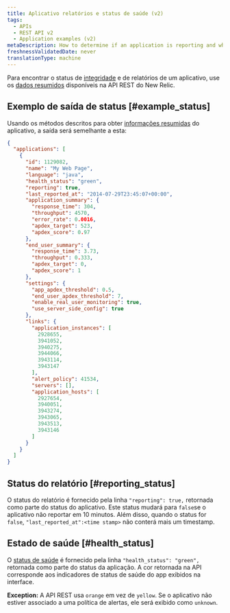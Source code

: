```yaml
---
title: Aplicativo relatórios e status de saúde (v2)
tags:
  - APIs
  - REST API v2
  - Application examples (v2)
metaDescription: How to determine if an application is reporting and what it's health status is by using New Relic's REST API v2.
freshnessValidatedDate: never
translationType: machine
---
```


Para encontrar o status de [integridade](/docs/accounts-partnerships/education/getting-started-new-relic/glossary#health-status) e de relatórios de um aplicativo, use os [dados resumidos](/docs/apm/apis/api-v2-examples/summary-data-examples) disponíveis na API REST do New Relic.

## Exemplo de saída de status [#example_status]

Usando os métodos descritos para obter [informações resumidas](/docs/apm/apis/api-v2-examples/summary-data-examples) do aplicativo, a saída será semelhante a esta:

```json
{
  "applications": [
    {
      "id": 1129082,
      "name": "My Web Page",
      "language": "java",
      "health_status": "green",
      "reporting": true,
      "last_reported_at": "2014-07-29T23:45:07+00:00",
      "application_summary": {
        "response_time": 304,
        "throughput": 4570,
        "error_rate": 0.0016,
        "apdex_target": 523,
        "apdex_score": 0.97
      },
      "end_user_summary": {
        "response_time": 3.73,
        "throughput": 0.333,
        "apdex_target": 0,
        "apdex_score": 1
      },
      "settings": {
        "app_apdex_threshold": 0.5,
        "end_user_apdex_threshold": 7,
        "enable_real_user_monitoring": true,
        "use_server_side_config": true
      },
      "links": {
        "application_instances": [
          2928655,
          3941052,
          3940275,
          3944066,
          3943114,
          3943147
        ],
        "alert_policy": 41534,
        "servers": [],
        "application_hosts": [
          2927654,
          3940051,
          3943274,
          3943065,
          3943513,
          3943146
        ]
      }
    }
  ]
}
```

## Status do relatório [#reporting_status]

O status do relatório é fornecido pela linha `"reporting": true,` retornada como parte do status do aplicativo. Este status mudará para `false`se o aplicativo não reportar em 10 minutos. Além disso, quando o status for `false`, `"last_reported_at":<time stamp>` não conterá mais um timestamp.

## Estado de saúde [#health_status]

O [status de saúde](/docs/accounts-partnerships/education/getting-started-new-relic/glossary#health-status) é fornecido pela linha `"health_status": "green",` retornada como parte do status da aplicação. A cor retornada na API corresponde aos indicadores de status de saúde do app exibidos na interface.

<DNT>**Exception:**</DNT> A API REST usa `orange` em vez de `yellow`. Se o aplicativo não estiver associado a uma política de alertas, ele será exibido como `unknown`.
